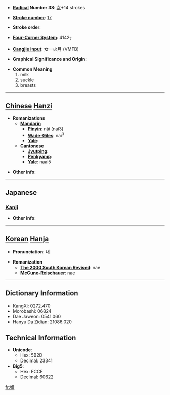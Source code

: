 * '''[[Wiktionary:Chinese radical index| Radical]] Number 38''': [[Wiktionary:Chinese radical index 女|女]]+14 strokes

* '''[[Wiktionary:Chinese total strokes index|Stroke number]]''': [[Wiktionary:Chinese total strokes index 17|17]]

* '''Stroke order''': 

* '''[[Wiktionary:Chinese four corner index|Four-Corner System]]''': 4142<sub>7</sub>

* '''[[Wiktionary:Chinese Cangjie index|Cangjie input]]''': 女一火月 (VMFB)

* '''Graphical Significance and Origin''': 

* '''Common Meaning'''
*#milk
*# suckle
*# breasts


----

== [[Chinese]] [[Hanzi]] ==

* '''Romanizations'''
** '''[[Mandarin]]'''
*** '''[[Pinyin]]''': nǎi (nai3)
*** '''[[Wade-Giles]]''': nai<sup>3</sup>
*** '''[[Yale]]''': 
** '''[[Cantonese]]'''
*** '''[[Jyutping]]''':
*** '''[[Penkyamp]]''': 
*** '''[[Yale]]''': naai5

* '''Other info''': 

----

==Japanese==
===[[Kanji]]===
{{kanji|on readings=[[だい]] (dai), [[ね]] (ne), [[でい]] (dei), [[ない]] (nai), [[じ]] (ji), [[に]] (ni)|kun readings=[[はは]] (haha), [[はぐくむ]] (hagukumu), [[あね]] (ane)}}

* '''Other info''':  

----

== [[Korean]] [[Hanja]] ==

* '''Pronunciation''': 내

* '''Romanization'''
** '''[[The 2000 South Korean Revised Romanization|The 2000 South Korean Revised]]''': nae
** '''[[McCune-Reischauer]]''': nae

----

== Dictionary Information ==

* KangXi: 0272.470
* Morobashi: 06824
* Dae Jaweon: 0541.060
* Hanyu Da Zidian: 21086.020

== Technical Information ==

* '''Unicode''':
** Hex: 5B2D
** Decimal: 23341
* '''Big5''':
** Hex: ECCE
** Decimal: 60622

[[fr:嬭]]